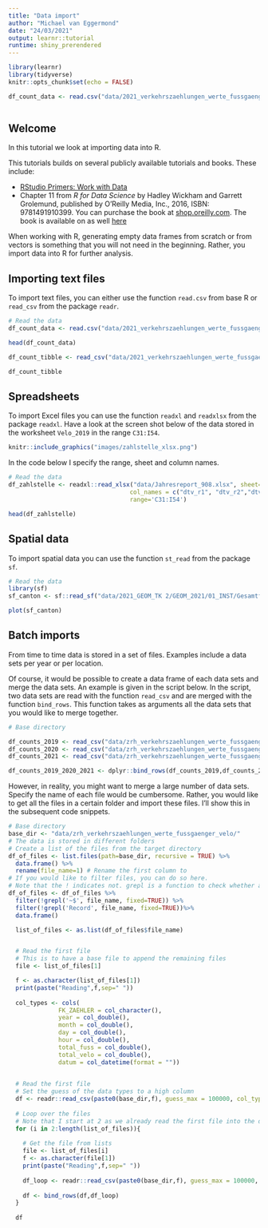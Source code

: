 ```yaml
---
title: "Data import"
author: "Michael van Eggermond"
date: "24/03/2021"
output: learnr::tutorial
runtime: shiny_prerendered
---
```


```r
library(learnr)
library(tidyverse)
knitr::opts_chunk$set(echo = FALSE)


```
```r

df_count_data <- read.csv("data/2021_verkehrszaehlungen_werte_fussgaenger_velo.csv", stringsAsFactors = FALSE)



```

## Welcome

In this tutorial we look at importing data into R.

This tutorials builds on several publicly available tutorials and books. These include:

* [RStudio Primers: Work with Data](https://rstudio.cloud/learn/primers/2)
* Chapter 11 from _R for Data Science_ by Hadley Wickham and Garrett Grolemund, published by O’Reilly Media, Inc., 2016, ISBN: 9781491910399. You can purchase the book at [shop.oreilly.com](http://shop.oreilly.com/product/0636920034407.do). The book is available on as well [here](https://r4ds.had.co.nz/introduction.html)


When working with R, generating empty data frames from scratch or from vectors is something that you will not need in the beginning. Rather, you import data into R for further analysis. 

## Importing text files

To import text files, you can either use the function `read.csv` from base R or `read_csv` from the package `readr`. 


```r
# Read the data
df_count_data <- read.csv("data/2021_verkehrszaehlungen_werte_fussgaenger_velo.csv", stringsAsFactors = FALSE)

head(df_count_data)

df_count_tibble <- read_csv("data/2021_verkehrszaehlungen_werte_fussgaenger_velo.csv")

df_count_tibble

```

## Spreadsheets

To import Excel files you can use the function `readxl` and `readxlsx` from the package `readxl`. Have a look at the screen shot below of the data stored in the worksheet `Velo_2019` in the range  `C31:I54`. 

```r

knitr::include_graphics("images/zahlstelle_xlsx.png")

```

In the code below I specify the range, sheet and column names. 

```r
# Read the data
df_zahlstelle <- readxl::read_xlsx("data/Jahresreport_908.xlsx", sheet='Velo 2019', 
                                  col_names = c("dtv_r1", "dtv_r2","dtv_total","dtv_anteil","dwv_r1", "dwv_r2","dwv_total"),
                                  range='C31:I54')

head(df_zahlstelle)

```

## Spatial data

To import spatial data you can use the function `st_read` from the package `sf`.



```r
# Read the data
library(sf)
sf_canton <- sf::read_sf("data/2021_GEOM_TK 2/GEOM_2021/01_INST/Gesamtfl„che_gf/K4_kant19970101_gf/K4kant19970101gf_ch2007Poly.shp")

plot(sf_canton)

```

## Batch imports

From time to time data is stored in a set of files. Examples include a data sets per year or per location. 

Of course, it would be possible to create a data frame of each data sets and merge the data sets. An example is given in the script below. In the script, two data sets are read with the function `read_csv` and are merged with the function `bind_rows`. This function takes as arguments all the data sets that you would like to merge together. 


```r

# Base directory

df_counts_2019 <- read_csv("data/zrh_verkehrszaehlungen_werte_fussgaenger_velo/aggregated_2019_verkehrszaehlungen_werte_fussgaenger_velo.csv")
df_counts_2020 <- read_csv("data/zrh_verkehrszaehlungen_werte_fussgaenger_velo/aggregated_2020_verkehrszaehlungen_werte_fussgaenger_velo.csv")
df_counts_2021 <- read_csv("data/zrh_verkehrszaehlungen_werte_fussgaenger_velo/aggregated_2021_verkehrszaehlungen_werte_fussgaenger_velo.csv")

df_counts_2019_2020_2021 <- dplyr::bind_rows(df_counts_2019,df_counts_2020,df_counts_2021)


```

However, in reality, you might want to merge a large number of data sets. Specify the name of each file would be cumbersome. Rather, you would like to get all the files in a certain folder and import these files. I'll show this in the subsequent code snippets. 


```r

# Base directory
base_dir <- "data/zrh_verkehrszaehlungen_werte_fussgaenger_velo/"
# The data is stored in different folders
# Create a list of the files from the target directory
df_of_files <- list.files(path=base_dir, recursive = TRUE) %>% 
  data.frame() %>%
  rename(file_name=1) # Rename the first column to 
# If you would like to filter files, you can do so here. 
# Note that the ! indicates not. grepl is a function to check whether a string is in another string. For instance is ap in apple or ba in banana
df_of_files <- df_of_files %>%
  filter(!grepl('~$', file_name, fixed=TRUE)) %>%
  filter(!grepl('Record', file_name, fixed=TRUE))%>%
  data.frame()


```

```r

  
  list_of_files <- as.list(df_of_files$file_name)


  # Read the first file
  # This is to have a base file to append the remaining files
  file <- list_of_files[1]

  f <- as.character(list_of_files[1]) 
  print(paste("Reading",f,sep=" "))
  
  col_types <- cols(
              FK_ZAEHLER = col_character(),
              year = col_double(),
              month = col_double(),
              day = col_double(),
              hour = col_double(),
              total_fuss = col_double(),
              total_velo = col_double(),
              datum = col_datetime(format = ""))

  
  # Read the first file
  # Set the guess of the data types to a high column
  df <- readr::read_csv(paste0(base_dir,f), guess_max = 100000, col_types = col_types)
  
  # Loop over the files
  # Note that I start at 2 as we already read the first file into the dataframe df
  for (i in 2:length(list_of_files)){
    
    # Get the file from lists
    file <- list_of_files[i]
    f <- as.character(file[1]) 
    print(paste("Reading",f,sep=" "))
    
    df_loop <- readr::read_csv(paste0(base_dir,f), guess_max = 100000, col_types = col_types)
    
    df <- bind_rows(df,df_loop)
  }
  
  df
```




